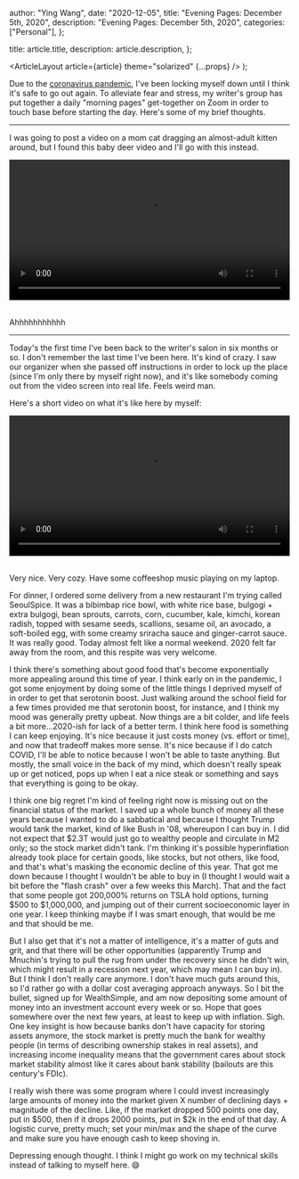 
  author: "Ying Wang",
  date: "2020-12-05",
  title: "Evening Pages: December 5th, 2020",
  description: "Evening Pages: December 5th, 2020",
  categories: ["Personal"],
};

  title: article.title,
  description: article.description,
};

  <ArticleLayout article={article} theme="solarized" {...props} />
);

Due to the [coronavirus
pandemic](https://en.wikipedia.org/wiki/2019-20_coronavirus_pandemic), I've been
locking myself down until I think it's safe to go out again. To alleviate fear
and stress, my writer's group has put together a daily "morning pages"
get-together on Zoom in order to touch base before starting the day. Here's some
of my brief thoughts.

---

I was going to post a video on a mom cat dragging an almost-adult kitten around,
but I found this baby deer video and I'll go with this instead.

<!-- https://stackoverflow.com/a/26276254 -->

<video style="width: 100%; width: -moz-available; width: -webkit-fill-available; width: fill-available; max-width: 100%;" controls>
    <source src="/video/posts/2020/12/05/evening_pages_2.mp4" type="video/mp4">
    Your browser does not support HTML5 video.
</video>
<br/>
<br/>

Ahhhhhhhhhhh

---

Today's the first time I've been back to the writer's salon in six months or so.
I don't remember the last time I've been here. It's kind of crazy. I saw our
organizer when she passed off instructions in order to lock up the place (since
I'm only there by myself right now), and it's like somebody coming out from the
video screen into real life. Feels weird man.

Here's a short video on what it's like here by myself:

<!-- https://stackoverflow.com/a/26276254 -->

<video style="width: 100%; width: -moz-available; width: -webkit-fill-available; width: fill-available; max-width: 100%;" controls>
    <source src="/video/posts/2020/12/05/evening_pages.mov" type="video/mp4">
    Your browser does not support HTML5 video.
</video>
<br/>
<br/>

Very nice. Very cozy. Have some coffeeshop music playing on my laptop.

For dinner, I ordered some delivery from a new restaurant I'm trying called
SeoulSpice. It was a bibimbap rice bowl, with white rice base, bulgogi + extra
bulgogi, bean sprouts, carrots, corn, cucumber, kale, kimchi, korean radish,
topped with sesame seeds, scallions, sesame oil, an avocado, a soft-boiled egg,
with some creamy sriracha sauce and ginger-carrot sauce. It was really good.
Today almost felt like a normal weekend. 2020 felt far away from the room, and
this respite was very welcome.

I think there's something about good food that's become exponentially more
appealing around this time of year. I think early on in the pandemic, I got some
enjoyment by doing some of the little things I deprived myself of in order to
get that serotonin boost. Just walking around the school field for a few times
provided me that serotonin boost, for instance, and I think my mood was
generally pretty upbeat. Now things are a bit colder, and life feels a bit
more...2020-ish for lack of a better term. I think here food is something I can
keep enjoying. It's nice because it just costs money (vs. effort or time), and
now that tradeoff makes more sense. It's nice because if I do catch COVID, I'll
be able to notice because I won't be able to taste anything. But mostly, the
small voice in the back of my mind, which doesn't really speak up or get
noticed, pops up when I eat a nice steak or something and says that everything
is going to be okay.

I think one big regret I'm kind of feeling right now is missing out on the
financial status of the market. I saved up a whole bunch of money all these
years because I wanted to do a sabbatical and because I thought Trump would tank
the market, kind of like Bush in '08, whereupon I can buy in. I did not expect
that $2.3T would just go to wealthy people and circulate in M2 only; so the
stock market didn't tank. I'm thinking it's possible hyperinflation already took
place for certain goods, like stocks, but not others, like food, and that's
what's masking the economic decline of this year. That got me down because I
thought I wouldn't be able to buy in (I thought I would wait a bit before the
"flash crash" over a few weeks this March). That and the fact that some people
got 200,000% returns on TSLA hold options, turning $500 to $1,000,000, and
jumping out of their current socioeconomic layer in one year. I keep thinking
maybe if I was smart enough, that would be me and that should be me.

But I also get that it's not a matter of intelligence, it's a matter of guts and
grit, and that there will be other opportunities (apparently Trump and Mnuchin's
trying to pull the rug from under the recovery since he didn't win, which might
result in a recession next year, which may mean I can buy in). But I think I
don't really care anymore. I don't have much guts around this, so I'd rather go
with a dollar cost averaging approach anyways. So I bit the bullet, signed up
for WealthSimple, and am now depositing some amount of money into an investment
account every week or so. Hope that goes somewhere over the next few years, at
least to keep up with inflation. Sigh. One key insight is how because banks
don't have capacity for storing assets anymore, the stock market is pretty much
the bank for wealthy people (in terms of describing ownership stakes in real
assets), and increasing income inequality means that the government cares about
stock market stability almost like it cares about bank stability (bailouts are
this century's FDIc).

I really wish there was some program where I could invest increasingly large
amounts of money into the market given X number of declining days + magnitude of
the decline. Like, if the market dropped 500 points one day, put in $500, then
if it drops 2000 points, put in $2k in the end of that day. A logistic curve,
pretty much; set your min/max and the shape of the curve and make sure you have
enough cash to keep shoving in.

Depressing enough thought. I think I might go work on my technical skills
instead of talking to myself here. :smile:
